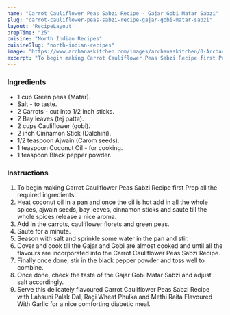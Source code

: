 ---
name: "Carrot Cauliflower Peas Sabzi Recipe - Gajar Gobi Matar Sabzi"
slug: "carrot-cauliflower-peas-sabzi-recipe-gajar-gobi-matar-sabzi"
layout: 'RecipeLayout'
prepTime: "25"
cuisine: "North Indian Recipes"
cuisineSlug: "north-indian-recipes"
image: "https://www.archanaskitchen.com/images/archanaskitchen/0-Archanas-Kitchen-Recipes/2019/cauliflower_peas_carrot_sabzi/Cauliflower_Peas_Carrot_Sabzi_No_onion_no_garlic_Ayurvedic_Recipe_15_1600.jpg"
excerpt: "To begin making Carrot Cauliflower Peas Sabzi Recipe first Prep all the required ingredients"
---

### Ingredients

- 1 cup Green peas (Matar).
- Salt - to taste.
- 2 Carrots - cut into 1/2 inch sticks.
- 2 Bay leaves (tej patta).
- 2 cups Cauliflower (gobi).
- 2 inch Cinnamon Stick (Dalchini).
- 1/2 teaspoon Ajwain (Carom seeds).
- 1 teaspoon Coconut Oil - for cooking.
- 1 teaspoon Black pepper powder.

### Instructions

1. To begin making Carrot Cauliflower Peas Sabzi Recipe first Prep all the required ingredients.
1. Heat coconut oil in a pan and once the oil is hot add in all the whole spices, ajwain seeds, bay leaves, cinnamon sticks and saute till the whole spices release a nice aroma.
1. Add in the carrots, cauliflower florets and green peas.
1. Saute for a minute.
1. Season with salt and sprinkle some water in the pan and stir.
1. Cover and cook till the Gajar and Gobi are almost cooked and until all the flavours are incorporated into the Carrot Cauliflower Peas Sabzi Recipe.
1. Finally once done, stir in the black pepper powder and toss well to combine.
1. Once done, check the taste of the Gajar Gobi Matar Sabzi and adjust salt accordingly.
1. Serve this delicately flavoured Carrot Cauliflower Peas Sabzi Recipe with Lahsuni Palak Dal,  Ragi Wheat Phulka and Methi Raita Flavoured With Garlic for a nice comforting diabetic meal.
